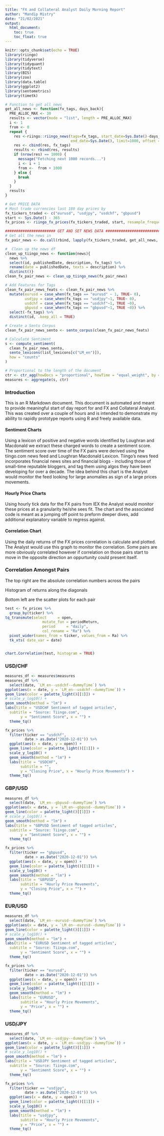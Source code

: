 ```yaml
---
title: "FX and Collateral Analyst Daily Morning Report"
author: "Mandip Mistry"
date: "21/02/2021"
output: 
  html_document:
    toc: true
    toc_float: true
---
```


```r
knitr::opts_chunk$set(echo = TRUE)
library(riingo)
library(tidyverse)
library(tidyquant)
library(tidytext)
library(BIS)
library(zoo)
library(data.table)
library(ggplot2)
library(sentometrics)
library(timetk)

# Function to get all news
get_all_news <- function(fx_tags, days_back){
  PRE_ALLOC_MAX <- 30
  results <- vector(mode = "list", length = PRE_ALLOC_MAX)
  i <- 1
  from <- 0
  repeat {
    res <-riingo::riingo_news(tags=fx_tags, start_date=Sys.Date()-days_back,
                              end_date=Sys.Date(), limit=1000, offset = from)
    res <- cbind(res, fx_tags)
    results <- rbind(res, results)
    if (nrow(res) == 1000) {
      message("Fetching next 1000 records...")
      i <- i + 1
      from <-  from + 1000
    } else {
      break
    }
  }
  results
}

# Get PRICE DATA
# Most trade currencies last 180 day prices by 
fx_tickers_traded <- c("eurusd", "usdjpy", "usdchf", "gbpusd")
start <- Sys.Date() - 365
fx_prices <- riingo_fx_prices(fx_tickers_traded, start, resample_frequency = "2hour")

####################### GET AND SET NEWS DATA ###########################
# Get all the news in 
fx_pair_news <- do.call(rbind, lapply(fx_tickers_traded, get_all_news, 180))

#  Clean up the news df
clean_up_tiingo_news <- function(news){
  news %>%
  select(id, publishedDate, description, fx_tags) %>%
  rename(date = publishedDate, texts = description) %>%
  distinct()}
clean_fx_pair_news <- clean_up_tiingo_news(fx_pair_news)

# Add Features for Tags
clean_fx_pair_news_feats <- clean_fx_pair_news %>% 
  mutate(eurusd = case_when(fx_tags == "eurusd" ~ 1, TRUE~ 0),
         usdjpy = case_when(fx_tags == "usdjpy"~1, TRUE~ 0),
         usdchf = case_when(fx_tags == "usdchf"~1, TRUE ~0),
         gbpusd = case_when(fx_tags == "gbpusd"~1, TRUE ~0)) %>% 
  select(-fx_tags) %>% 
  distinct(id, .keep_all = TRUE)

# Create a Sento Corpus
clean_fx_pair_news_sento <- sento_corpus(clean_fx_pair_news_feats)

# Calculate Sentiment
s <- compute_sentiment(
  clean_fx_pair_news_sento,
  sento_lexicons(list_lexicons[c("LM_en")]),
  how = "counts"
)

# Proportional to the length of the document
ctr <- ctr_agg(howDocs = "proportional", howTime = "equal_weight", by = "day", lag = 1)
measures <- aggregate(s, ctr)

```

### Introduction

This is an R Markdown document. This document is automated and meant to provide meaningful start of day report for and FX and Collateral Analyst. This was created over a couple of hours and is intended to demonstrate my ability to rapidly prototype reports using R and freely available data. 

#### Sentiment Charts

Using a lexicon of positive and negative words identified by Loughran and Macdonald we extract these charged words to create a sentiment score. The sentiment score over time of the FX pairs were derived using the tiingo.com news feed and Loughran Macdonald Lexicon. Tiingo's news feed incorporates financial news sites and financial blogs - including those of small-time reputable bloggers, and tag them using algos they have been developing for over a decade. The idea behind this chart is the Analyst would monitor the feed looking for large anomalies as sign of a large prices movements. 

#### Hourly Price Charts

Using hourly tick data for the FX pairs from IEX the Analyst would monitor these prices at a granularity he/she sees fit. The chart and the associated code is meant as a jumping off point to preform deeper dives, add additional explanatory variable to regress against. 

#### Correlation Chart

Using the daily returns of the FX prices correlation is calculate and plotted. The Analyst would use this graph to monitor the correlation. Some pairs are more obviously correlated however if correlation on those pairs start to move in the opposite direction an oppurtunity could present itself. 

### Correlation Amongst Pairs

The top right are the absolute correlation numbers across the pairs 

Histogram of returns along the diagonals

Bottom left are the scatter plots for each pair

```r
test <- fx_prices %>% 
  group_by(ticker) %>% 
tq_transmute(select     = open, 
                 mutate_fun = periodReturn, 
                 period     = "daily", 
                 col_rename = "Ra") %>% 
  pivot_wider(names_from = ticker, values_from = Ra) %>% 
  tk_xts( date_var = date)


chart.Correlation(test, histogram = TRUE)
```


### USD/CHF

```r
measures_df <- measures$measures 
measures_df %>% 
  select(date, `LM_en--usdchf--dummyTime`) %>% 
ggplot(aes(x = date, y = `LM_en--usdchf--dummyTime`)) +
geom_line(color = palette_light()[[1]]) + 
# scale_y_log10() +
geom_smooth(method = "lm") +
labs(title = "USDCHF Sentiment of tagged articles", 
  subtitle = "Source: Tiingo.com", 
       y = "Sentiment Score", x = "") + 
  theme_tq()

```


```r
fx_prices %>% 
  filter(ticker == "usdchf", 
         date > as.Date("2020-12-01")) %>% 
  ggplot(aes(x = date, y = open)) +
  geom_line(color = palette_light()[[1]]) + 
  scale_y_log10() +
  geom_smooth(method = "lm") +
  labs(title = "USDCHF", 
       subtitle = "", 
       y = "Closing Price", x = "Hourly Price Movements") + 
  theme_tq()

```

### GBP/USD

```r
measures_df %>% 
  select(date, `LM_en--gbpusd--dummyTime`) %>% 
ggplot(aes(x = date, y = `LM_en--gbpusd--dummyTime`)) +
geom_line(color = palette_light()[[1]]) + 
# scale_y_log10() +
geom_smooth(method = "lm") +
labs(title = "GBPUSD Sentiment of tagged articles", 
  subtitle = "Source: Tiingo.com", 
       y = "Sentiment Score", x = "") + 
  theme_tq()

```


```r
fx_prices %>% 
  filter(ticker == "gbpusd", 
         date > as.Date("2020-12-01")) %>% 
  ggplot(aes(x = date, y = open)) +
  geom_line(color = palette_light()[[1]]) + 
  scale_y_log10() +
  geom_smooth(method = "lm") +
  labs(title = "GBPUSD", 
       subtitle = "Hourly Price Movements", 
       y = "Closing Price", x = "") + 
  theme_tq()
```

### EUR/USD


```r
measures_df %>% 
  select(date, `LM_en--eurusd--dummyTime`) %>% 
ggplot(aes(x = date, y = `LM_en--eurusd--dummyTime`)) +
geom_line(color = palette_light()[[1]]) + 
# scale_y_log10() +
geom_smooth(method = "lm") +
labs(title = "EURUSD Sentiment of tagged articles", 
  subtitle = "Source: Tiingo.com", 
       y = "Sentiment Score", x = "") + 
  theme_tq()

```


```r
fx_prices %>% 
  filter(ticker == "eurusd", 
         date > as.Date("2020-12-01")) %>% 
  ggplot(aes(x = date, y = open)) +
  geom_line(color = palette_light()[[1]]) + 
  scale_y_log10() +
  geom_smooth(method = "lm") +
  labs(title = "EURUSD", 
       subtitle = "Hourly Price Movements", 
       y = "Price", x = "") + 
  theme_tq()

```

### USD/JPY


```r
measures_df %>% 
  select(date, `LM_en--usdjpy--dummyTime`) %>% 
ggplot(aes(x = date, y = `LM_en--usdjpy--dummyTime`)) +
geom_line(color = palette_light()[[1]]) + 
# scale_y_log10() +
geom_smooth(method = "lm") +
labs(title = "USDJPY Sentiment of tagged articles", 
  subtitle = "Source: Tiingo.com", 
       y = "Sentiment Score", x = "") + 
  theme_tq()

```


```r
fx_prices %>% 
  filter(ticker == "usdjpy", 
         date > as.Date("2020-12-01")) %>% 
  ggplot(aes(x = date, y = open)) +
  geom_line(color = palette_light()[[1]]) + 
  scale_y_log10() +
  geom_smooth(method = "lm") +
  labs(title = "usdjpy", 
       subtitle = "Hourly Price Movements", 
       y = "Price", x = "") + 
  theme_tq()

```